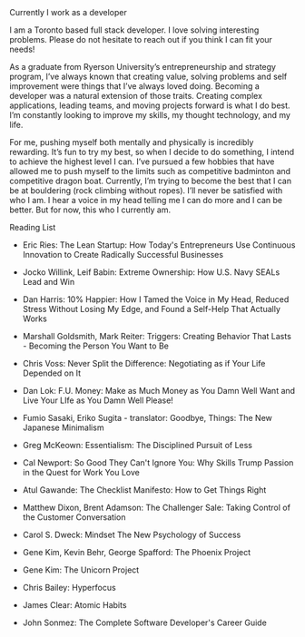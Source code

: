 
<SEO title="About"/>
<AboutHeader />

<ContentBody>
Currently I work as a developer 

I am a Toronto based full stack developer. I love solving interesting
problems. Please do not hesitate to reach out if you think I can fit
your needs!

As a graduate from Ryerson University’s entrepreneurship and strategy
program, I’ve always known that creating value, solving problems and
self improvement were things that I’ve always loved doing. Becoming a
developer was a natural extension of those traits. Creating complex
applications, leading teams, and moving projects forward is what I do
best. I’m constantly looking to improve my skills, my thought
technology, and my life.

For me, pushing myself both mentally and physically is incredibly
rewarding. It’s fun to try my best, so when I decide to do something, I
intend to achieve the highest level I can. I’ve pursued a few hobbies
that have allowed me to push myself to the limits such as competitive
badminton and competitive dragon boat. Currently, I’m trying to become
the best that I can be at bouldering (rock climbing without ropes). I’ll
never be satisfied with who I am. I hear a voice in my head telling me I
can do more and I can be better. But for now, this who I currently am.
</ContentBody>

<Divider/>

<ContentBody>

  <Heading>Reading List</Heading>

  * Eric Ries: The Lean Startup: How Today's Entrepreneurs Use Continuous Innovation to Create Radically Successful Businesses

  * Jocko Willink, Leif Babin: Extreme Ownership: How U.S. Navy SEALs Lead and Win

  * Dan Harris: 10% Happier: How I Tamed the Voice in My Head, Reduced Stress Without Losing My Edge, and Found a Self-Help That Actually Works

  * Marshall Goldsmith, Mark Reiter: Triggers: Creating Behavior That Lasts - Becoming the Person You Want to Be

  * Chris Voss: Never Split the Difference: Negotiating as if Your Life Depended on It

  * Dan Lok: F.U. Money: Make as Much Money as You Damn Well Want and Live Your LIfe as You Damn Well Please!

  * Fumio Sasaki, Eriko Sugita - translator: Goodbye, Things: The New Japanese Minimalism

  * Greg McKeown: Essentialism: The Disciplined Pursuit of Less

  * Cal Newport: So Good They Can't Ignore You: Why Skills Trump Passion in the Quest for Work You Love

  * Atul Gawande: The Checklist Manifesto: How to Get Things Right

  * Matthew Dixon, Brent Adamson: The Challenger Sale: Taking Control of the Customer Conversation

  * Carol S. Dweck: Mindset The New Psychology of Success

  * Gene Kim, Kevin Behr, George Spafford: The Phoenix Project

  * Gene Kim: The Unicorn Project

  * Chris Bailey: Hyperfocus

  * James Clear: Atomic Habits

  * John Sonmez: The Complete Software Developer's Career Guide

</ContentBody>
